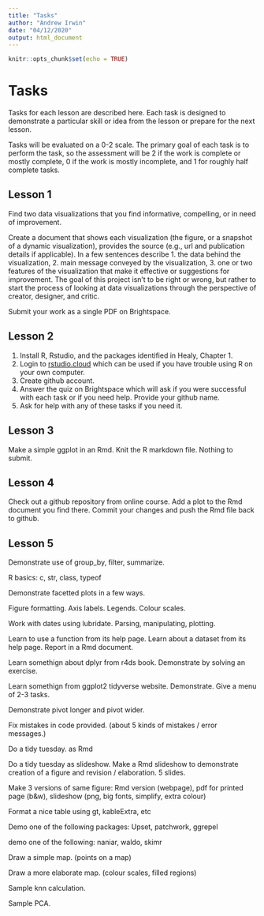 ```yaml
---
title: "Tasks"
author: "Andrew Irwin"
date: "04/12/2020"
output: html_document
---
```


```r
knitr::opts_chunk$set(echo = TRUE)
```

# Tasks

Tasks for each lesson are described here. Each task is designed to demonstrate a particular skill or idea from the lesson or prepare for the next lesson.

Tasks will be evaluated on a 0-2 scale. The primary goal of each task is to perform the task, so the assessment will be 2 if the work is complete or mostly complete, 0 if the work is mostly incomplete, and 1 for roughly half complete tasks.

## Lesson 1

Find two data visualizations that you find informative, compelling, or in need of improvement.

Create a document that shows each visualization (the figure, or a snapshot of a dynamic visualization), provides the source (e.g., url and publication details if applicable). In a few sentences describe 
1. the data behind the visualization, 
2. main message conveyed by the visualization,
3. one or two features of the visualization that make it effective or suggestions for improvement. 
The goal of this project isn't to be right or wrong, but rather to start the process of looking at data visualizations through the perspective of creator, designer, and critic.

Submit your work as a single PDF on Brightspace.

## Lesson 2

1. Install R, Rstudio, and the packages identified in Healy, Chapter 1.
2. Login to [rstudio.cloud](https://rstudio.cloud/) which can be used if you have trouble using R on your own computer.
3. Create github account. 
4. Answer the quiz on Brightspace which will ask if you were successful with each task or if you need help. Provide your github name.
5. Ask for help with any of these tasks if you need it. 


## Lesson 3

Make a simple ggplot in an Rmd. Knit the R markdown file. Nothing to submit.

## Lesson 4

Check out a github repository from online course. Add a plot to the Rmd document you find there. Commit your changes and push the Rmd file back to github.

## Lesson 5

Demonstrate use of group_by, filter, summarize.

R basics: c, str, class, typeof

Demonstrate facetted plots in a few ways.

Figure formatting. Axis labels. Legends. Colour scales. 

Work with dates using lubridate. Parsing, manipulating, plotting.

Learn to use a function from its help page. Learn about a dataset from its help page. Report in a Rmd document.

Learn somethign about dplyr from r4ds book. Demonstrate by solving an exercise.

Learn somethign from ggplot2 tidyverse website. Demonstrate. Give a menu of 2-3 tasks.

Demonstrate pivot longer and pivot wider.

Fix mistakes in code provided. (about 5 kinds of mistakes / error messages.)

Do a tidy tuesday. as Rmd

Do a tidy tuesday as slideshow. Make a Rmd slideshow to demonstrate creation of a figure and revision / elaboration. 5 slides.

Make 3 versions of same figure: Rmd version (webpage), pdf for printed page (b&w), slideshow (png, big fonts, simplify, extra colour)


Format a nice table using gt, kableExtra, etc

Demo one of the following packages: Upset, patchwork, ggrepel

demo one of the following: naniar, waldo, skimr

Draw a simple map. (points on a map)

Draw a more elaborate map. (colour scales, filled regions)

Sample knn calculation.

Sample PCA.


